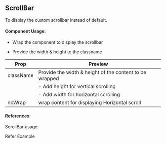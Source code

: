 
<Meta title="UI-Kit/ScrollBar/Overview" />

## **ScrollBar**

To display the custom scrollbar instead of default.

#### **Component Usage**:

- Wrap the component to display the scrollbar

- Provide the width & height to the classname

| Prop      | Preview                                                 |
| --------- | ------------------------------------------------------- |
| className | Provide the width & height of the content to be wrapped |
|           | - Add height for vertical scrolling                     |
|           | - Add width for horizontal scrolling                    |
| noWrap    | wrap content for displaying Horizontal scroll           |

#### **References**:

ScrollBar usage:

<LinkTo kind="/story/ui-kit-scrollbar--demo" className="!text-primaryColor">
  Refer Example
</LinkTo>

